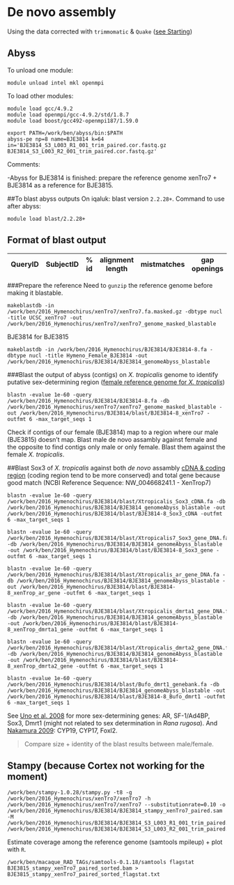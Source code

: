 # De novo assembly

Using the data corrected with `trimmomatic` & `Quake` ([see Starting](https://github.com/caro46/Hymenochirus/blob/master/Starting.Rmd)) 

## Abyss

To unload one module:
```
module unload intel mkl openmpi
```
To load other modules:
```
module load gcc/4.9.2
module load openmpi/gcc-4.9.2/std/1.8.7
module load boost/gcc492-openmpi187/1.59.0
```
```
export PATH=/work/ben/abyss/bin:$PATH
abyss-pe np=8 name=BJE3814 k=64 in='BJE3814_S3_L003_R1_001_trim_paired.cor.fastq.gz BJE3814_S3_L003_R2_001_trim_paired.cor.fastq.gz' 
```
Comments:

-Abyss for BJE3814 is finished: prepare the reference genome xenTro7 + BJE3814 as a reference for BJE3815. 

##To blast abyss outputs
On iqaluk: blast version `2.2.28+`.
Command to use after abyss:
```
module load blast/2.2.28+
```
## Format of blast output
|QueryID | SubjectID | % id | alignment length | mistmatches | gap openings | q.start | q.end | s.start | s.end | e-value | bit score| 
|---|---|---|---|---|---|---|---|---|---|---|---| 


###Prepare the reference
Need to `gunzip` the reference genome before making it blastable.
```
makeblastdb -in /work/ben/2016_Hymenochirus/xenTro7/xenTro7.fa.masked.gz -dbtype nucl -title UCSC_xenTro7 -out /work/ben/2016_Hymenochirus/xenTro7/xenTro7_genome_masked_blastable
```
BJE3814 for BJE3815
```
makeblastdb -in /work/ben/2016_Hymenochirus/BJE3814/BJE3814-8.fa -dbtype nucl -title Hymeno_Female_BJE3814 -out /work/ben/2016_Hymenochirus/BJE3814/BJE3814_genomeAbyss_blastable
```
###Blast the output of abyss (contigs) on *X. tropicalis* genome to identify putative sex-determining region ([female reference genome for *X. tropicalis*](http://www.ncbi.nlm.nih.gov/biosample/SAMN00000117)) 
```
blastn -evalue 1e-60 -query /work/ben/2016_Hymenochirus/BJE3814/BJE3814-8.fa -db /work/ben/2016_Hymenochirus/xenTro7/xenTro7_genome_masked_blastable -out /work/ben/2016_Hymenochirus/BJE3814/blast/BJE3814-8_xenTro7 -outfmt 6 -max_target_seqs 1
```
Check if contigs of our female (BJE3814) map to a region where our male (BJE3815) doesn't map.
Blast male de novo assambly against female and the opposite to find contigs only male or only female. Blast them against the female *X. tropicalis*.

##Blast Sox3 of *X. tropicalis* against both *de novo* assambly
[cDNA & coding region](http://useast.ensembl.org/Xenopus_tropicalis/Gene/Summary?db=core;g=ENSXETG00000007607;r=GL172698.1:1304016-1305642;t=ENSXETT00000016558) (coding region tend to be more conserved) and total gene because good match (NCBI Reference Sequence: NW_004668241.1 - XenTrop7)

```
blastn -evalue 1e-60 -query /work/ben/2016_Hymenochirus/BJE3814/blast/Xtropicalis_Sox3_cDNA.fa -db /work/ben/2016_Hymenochirus/BJE3814/BJE3814_genomeAbyss_blastable -out /work/ben/2016_Hymenochirus/BJE3814/blast/BJE3814-8_Sox3_cDNA -outfmt 6 -max_target_seqs 1

blastn -evalue 1e-60 -query /work/ben/2016_Hymenochirus/BJE3814/blast/Xtropicalis7_Sox3_gene_DNA.fa -db /work/ben/2016_Hymenochirus/BJE3814/BJE3814_genomeAbyss_blastable -out /work/ben/2016_Hymenochirus/BJE3814/blast/BJE3814-8_Sox3_gene -outfmt 6 -max_target_seqs 1

blastn -evalue 1e-60 -query /work/ben/2016_Hymenochirus/BJE3814/blast/Xtropicalis_ar_gene_DNA.fa -db /work/ben/2016_Hymenochirus/BJE3814/BJE3814_genomeAbyss_blastable -out /work/ben/2016_Hymenochirus/BJE3814/blast/BJE3814-8_xenTrop_ar_gene -outfmt 6 -max_target_seqs 1

blastn -evalue 1e-60 -query /work/ben/2016_Hymenochirus/BJE3814/blast/Xtropicalis_dmrta1_gene_DNA.fa -db /work/ben/2016_Hymenochirus/BJE3814/BJE3814_genomeAbyss_blastable -out /work/ben/2016_Hymenochirus/BJE3814/blast/BJE3814-8_xenTrop_dmrta1_gene -outfmt 6 -max_target_seqs 1

blastn -evalue 1e-60 -query /work/ben/2016_Hymenochirus/BJE3814/blast/Xtropicalis_dmrta2_gene_DNA.fa -db /work/ben/2016_Hymenochirus/BJE3814/BJE3814_genomeAbyss_blastable -out /work/ben/2016_Hymenochirus/BJE3814/blast/BJE3814-8_xenTrop_dmrta2_gene -outfmt 6 -max_target_seqs 1

blastn -evalue 1e-60 -query /work/ben/2016_Hymenochirus/BJE3814/blast/Bufo_dmrt1_genebank.fa -db /work/ben/2016_Hymenochirus/BJE3814/BJE3814_genomeAbyss_blastable -out /work/ben/2016_Hymenochirus/BJE3814/blast/BJE3814-8_Bufo_dmrt1 -outfmt 6 -max_target_seqs 1
```

See [Uno et al. 2008](http://www.ncbi.nlm.nih.gov/pubmed/18484182) for more sex-determining genes:  AR, SF-1/Ad4BP, Sox3, Dmrt1 (might not related to sex determination in *Rana rugosa*). And [Nakamura 2009](http://www.ncbi.nlm.nih.gov/pubmed/18996493): CYP19, CYP17, Foxl2.

> Compare size + identity of the blast results between male/female.

## Stampy (because Cortex not working for the moment)
```
/work/ben/stampy-1.0.28/stampy.py -t8 -g /work/ben/2016_Hymenochirus/xenTro7/xenTro7 -h /work/ben/2016_Hymenochirus/xenTro7/xenTro7 --substitutionrate=0.10 -o /work/ben/2016_Hymenochirus/BJE3814/BJE3814_stampy_xenTro7_paired.sam -M /work/ben/2016_Hymenochirus/BJE3814/BJE3814_S3_L003_R1_001_trim_paired.cor.fastq.gz /work/ben/2016_Hymenochirus/BJE3814/BJE3814_S3_L003_R2_001_trim_paired.cor.fastq.gz
```
Estimate coverage among the reference genome (samtools mpileup) + plot with `R`.

```
/work/ben/macaque_RAD_TAGs/samtools-0.1.18/samtools flagstat BJE3815_stampy_xenTro7_paired_sorted.bam > BJE3815_stampy_xenTro7_paired_sorted_flagstat.txt
```
